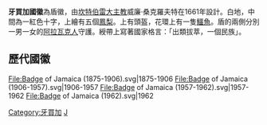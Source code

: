 {{Infobox coat of arms
|name             = 牙買加國徽
|image            = Coat of Arms of Jamaica.svg
|image_width      = 250
|middle           = 
|middle_width     = 
|middle_caption   = 
|lesser           = 
|lesser_width     = 
|lesser_caption   = 
|armiger          = [[伊麗莎白二世|伊麗莎白二世]] [[徽章|徽章]]
|year_adopted     = 1962年
|crest            = 
|torse            = 
|shield           = 
|supporters       = 
|compartment      = 
|motto            = 國家格言：「出類拔萃，一個民族」<br> '''Out of many, one people'''
|orders           = 
|other_elements   = 
|earlier_versions = 
|use              = 
}}

'''牙買加國徽'''為盾徽，由[[坎特伯雷大主教|坎特伯雷大主教]]威廉·桑克羅夫特在1661年設計。白地，中間為一紅色十字，上繪有五個[[鳳梨|鳳梨]]。上有頭盔，花環上有一隻[[鱷魚|鱷魚]]。盾的兩側分別一男一女的[[阿拉瓦克人|阿拉瓦克人]]守護。綬帶上寫著國家格言：「出類拔萃，一個民族」。

==歷代國徽==
<gallery>
File:Badge of Jamaica (1875-1906).svg|1875-1906
File:Badge of Jamaica (1906-1957).svg|1906-1957
File:Badge of Jamaica (1957-1962).svg|1957-1962
File:Badge of Jamaica (1962).svg|1962
</gallery>

{{美洲题目|国徽}}
[[Category:牙買加|Category:牙買加]]
[[Category:國徽|J]]